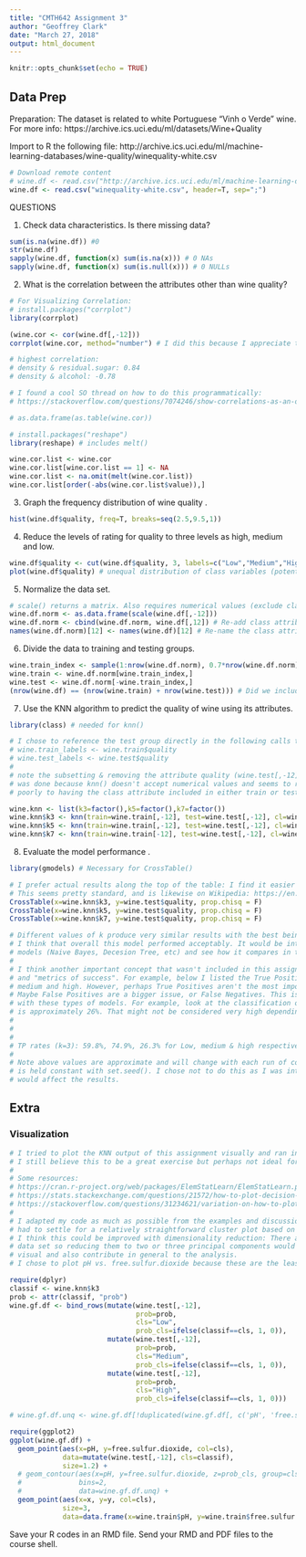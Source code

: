```yaml
---
title: "CMTH642 Assignment 3"
author: "Geoffrey Clark"
date: "March 27, 2018"
output: html_document
---
```


```r
knitr::opts_chunk$set(echo = TRUE)
```

## Data Prep

Preparation:  The  dataset is related to white Portuguese "Vinh o Verde" wine. For more info: https://archive.ics.uci.edu/ml/datasets/Wine+Quality

Import to R the following  file: http://archive.ics.uci.edu/ml/machine-learning-databases/wine-quality/winequality-white.csv


```r
# Download remote content
# wine.df <- read.csv("http://archive.ics.uci.edu/ml/machine-learning-databases/wine-quality/winequality-white.csv", header=T, sep=";")
wine.df <- read.csv("winequality-white.csv", header=T, sep=";")
```

QUESTIONS

1. Check data characteristics. Is there missing data? 
```r
sum(is.na(wine.df)) #0
str(wine.df)
sapply(wine.df, function(x) sum(is.na(x))) # 0 NAs
sapply(wine.df, function(x) sum(is.null(x))) # 0 NULLs 
```

2. What is the correlation between the attributes other than wine quality? 
```r
# For Visualizing Correlation:
# install.packages("corrplot")
library(corrplot)

(wine.cor <- cor(wine.df[,-12]))
corrplot(wine.cor, method="number") # I did this because I appreciate the visual

# highest correlation:
# density & residual.sugar: 0.84
# density & alcohol: -0.78

# I found a cool SO thread on how to do this programmatically:
# https://stackoverflow.com/questions/7074246/show-correlations-as-an-ordered-list-not-as-a-large-matrix#7074856

# as.data.frame(as.table(wine.cor))

# install.packages("reshape")
library(reshape) # includes melt()

wine.cor.list <- wine.cor
wine.cor.list[wine.cor.list == 1] <- NA
wine.cor.list <- na.omit(melt(wine.cor.list))
wine.cor.list[order(-abs(wine.cor.list$value)),]
```


3. Graph the frequency distribution of wine quality .
```r
hist(wine.df$quality, freq=T, breaks=seq(2.5,9.5,1))
```


4. Reduce the levels of rating for quality to three levels as high, medium and low.
```r
wine.df$quality <- cut(wine.df$quality, 3, labels=c("Low","Medium","High"))
plot(wine.df$quality) # unequal distribution of class variables (potential class imbalance problem)
```


5. Normalize the data set.
```r
# scale() returns a matrix. Also requires numerical values (exclude class attribute (factor): column 12)
wine.df.norm <- as.data.frame(scale(wine.df[,-12])) 
wine.df.norm <- cbind(wine.df.norm, wine.df[,12]) # Re-add class attribute
names(wine.df.norm)[12] <- names(wine.df)[12] # Re-name the class attribute
```

6. Divide the data to training and testing groups.
```r
wine.train_index <- sample(1:nrow(wine.df.norm), 0.7*nrow(wine.df.norm))
wine.train <- wine.df.norm[wine.train_index,]
wine.test <- wine.df.norm[-wine.train_index,]
(nrow(wine.df) == (nrow(wine.train) + nrow(wine.test))) # Did we include all observations?
```

7. Use the KNN algorithm to predict the quality of wine using its attributes.
```r
library(class) # needed for knn()

# I chose to reference the test group directly in the following calls to knn().
# wine.train_labels <- wine.train$quality
# wine.test_labels <- wine.test$quality
#
# note the subsetting & removing the attribute quality (wine.test[,-12]): this
# was done because knn() doesn't accept numerical values and seems to react
# poorly to having the class attribute included in either train or test sets.

wine.knn <- list(k3=factor(),k5=factor(),k7=factor())
wine.knn$k3 <- knn(train=wine.train[,-12], test=wine.test[,-12], cl=wine.train$quality, k=3, prob=T)
wine.knn$k5 <- knn(train=wine.train[,-12], test=wine.test[,-12], cl=wine.train$quality, k=5)
wine.knn$k7 <- knn(train=wine.train[-12], test=wine.test[,-12], cl=wine.train$quality, k=7)
```


8. Evaluate the model performance .
```r
library(gmodels) # Necessary for CrossTable()

# I prefer actual results along the top of the table: I find it easier to read
# This seems pretty standard, and is likewise on Wikipedia: https://en.wikipedia.org/wiki/Confusion_matrix
CrossTable(x=wine.knn$k3, y=wine.test$quality, prop.chisq = F)
CrossTable(x=wine.knn$k5, y=wine.test$quality, prop.chisq = F)
CrossTable(x=wine.knn$k7, y=wine.test$quality, prop.chisq = F)

# Different values of k produce very similar results with the best being a toss up between k=3 & k=5
# I think that overall this model performed acceptably. It would be interesting to compare to other 
# models (Naive Bayes, Decesion Tree, etc) and see how it compares in terms of accuracy. 
#  
# I think another important concept that wasn't included in this assignment is the concept of "research question"
# and "metrics of success". For example, below I listed the True Positive rates for the three levels: low,
# medium and high. However, perhaps True Positives aren't the most important metrics for your research question.
# Maybe False Positives are a bigger issue, or False Negatives. This is context specific but extremely relevant
# with these types of models. For example, look at the classification of High Quality wines: The highest TP rate
# is approximately 26%. That might not be considered very high depending on your research question.
# 
# 
# 
# TP rates (k=3): 59.8%, 74.9%, 26.3% for Low, medium & high respectively
#
# Note above values are approximate and will change with each run of code unless pseudo-random number generator
# is held constant with set.seed(). I chose not to do this as I was interested to see how different iterations
# would affect the results.

```


## Extra 
### Visualization
```r
# I tried to plot the KNN output of this assignment visually and ran into some trouble
# I still believe this to be a great exercise but perhaps not ideal for this particular assignment.
#
# Some resources:
# https://cran.r-project.org/web/packages/ElemStatLearn/ElemStatLearn.pdf # pg 8: mixture.example examples
# https://stats.stackexchange.com/questions/21572/how-to-plot-decision-boundary-of-a-k-nearest-neighbor-classifier-from-elements-o/21602#21602
# https://stackoverflow.com/questions/31234621/variation-on-how-to-plot-decision-boundary-of-a-k-nearest-neighbor-classifier-f
# 
# I adapted my code as much as possible from the examples and discussion on Stack Overflow but in the end
# had to settle for a relatively straightforward cluster plot based on kNN algorithm.
# I think this could be improved with dimensionality reduction: There are 12 dimenstions in this 
# data set so reducing them to two or three principal components would perhaps make for a better
# visual and also contribute in general to the analysis. 
# I chose to plot pH vs. free.sulfur.dioxide because these are the least correlated factors in the dataset.  

require(dplyr)
classif <- wine.knn$k3
prob <- attr(classif, "prob")
wine.gf.df <- bind_rows(mutate(wine.test[,-12],
                               prob=prob,
                               cls="Low",
                               prob_cls=ifelse(classif==cls, 1, 0)),
                        mutate(wine.test[,-12],
                               prob=prob,
                               cls="Medium",
                               prob_cls=ifelse(classif==cls, 1, 0)),
                        mutate(wine.test[,-12],
                               prob=prob,
                               cls="High",
                               prob_cls=ifelse(classif==cls, 1, 0)))

# wine.gf.df.unq <- wine.gf.df[!duplicated(wine.gf.df[, c('pH', 'free.sulfur.dioxide')]), ]

require(ggplot2)
ggplot(wine.gf.df) +
  geom_point(aes(x=pH, y=free.sulfur.dioxide, col=cls),
             data=mutate(wine.test[,-12], cls=classif), 
             size=1.2) +
  # geom_contour(aes(x=pH, y=free.sulfur.dioxide, z=prob_cls, group=cls, color=cols),
  #              bins=2,
  #              data=wine.gf.df.unq) +
  geom_point(aes(x=x, y=y, col=cls),
             size=3,
             data=data.frame(x=wine.train$pH, y=wine.train$free.sulfur.dioxide, cls=wine.train$quality))
```

Save your R codes in an RMD file.
Send your  RMD and PDF  files to the course shell.